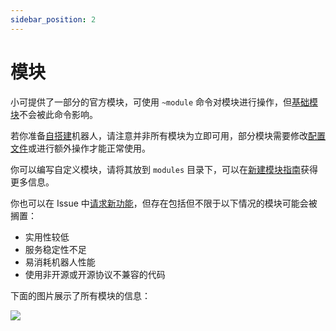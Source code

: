 ---
sidebar_position: 2
---

# 模块

小可提供了一部分的官方模块，可使用 `~module` 命令对模块进行操作，但[基础模块](https://bot.teahouse.team/wiki/Category:基础模块)不会被此命令影响。

若你准备[自搭建](/docs/dev/deploy/intro)机器人，请注意并非所有模块为立即可用，部分模块需要修改[配置文件](/docs/dev/config)或进行额外操作才能正常使用。

你可以编写自定义模块，请将其放到 `modules` 目录下，可以在[新建模块指南](/docs/dev/new_module)获得更多信息。

你也可以在 Issue 中[请求新功能](https://github.com/Teahouse-Studios/akari-bot/issues/new?assignees=OasisAkari&labels=enhancement&projects=&template=feature_request.yaml&title=[FEATURE]%3A+)，但存在包括但不限于以下情况的模块可能会被搁置：

- 实用性较低
- 服务稳定性不足
- 易消耗机器人性能
- 使用非开源或开源协议不兼容的代码

下面的图片展示了所有模块的信息：

[![](https://s1.ax1x.com/2023/08/22/pPJgUPJ.jpg)](https://s1.ax1x.com/2023/08/22/pPJgUPJ.jpg)
